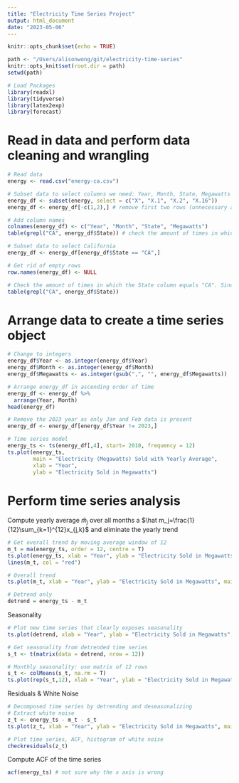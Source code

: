```yaml
---
title: "Electricity Time Series Project"
output: html_document
date: "2023-05-06"
---
```


```r
knitr::opts_chunk$set(echo = TRUE)

path <- "/Users/alisonwong/git/electricity-time-series"
knitr::opts_knit$set(root.dir = path)
setwd(path)

# Load Packages 
library(readxl)
library(tidyverse)
library(latex2exp)
library(forecast)
```

# Read in data and perform data cleaning and wrangling 
```r
# Read data 
energy <- read.csv("energy-ca.csv")

# Subset data to select columns we need: Year, Month, State, Megawatts (sold)
energy_df <- subset(energy, select = c("X", "X.1", "X.2", "X.16"))
energy_df <- energy_df[-c(1,2),] # remove first two rows (unnecessary as these rows were the result of a small issue when importing the file)

# Add column names
colnames(energy_df) <- c("Year", "Month", "State", "Megawatts")
table(grepl("CA", energy_df$State)) # check the amount of times in which "CA" appears in the "X.2" column which corresponds to the respective state

# Subset data to select California 
energy_df <- energy_df[energy_df$State == "CA",]

# Get rid of empty rows
row.names(energy_df) <- NULL

# Check the amount of times in which the State column equals "CA". Since this number, 158, matches with the earlier number, we have support to say no important data was lost
table(grepl("CA", energy_df$State))
```

# Arrange data to create a time series object
```r
# Change to integers
energy_df$Year <- as.integer(energy_df$Year)
energy_df$Month <- as.integer(energy_df$Month)
energy_df$Megawatts <- as.integer(gsub(",", "", energy_df$Megawatts))

# Arrange energy_df in ascending order of time
energy_df <- energy_df %>%
  arrange(Year, Month)
head(energy_df)

# Remove the 2023 year as only Jan and Feb data is present
energy_df <- energy_df[energy_df$Year != 2023,]

# Time series model 
energy_ts <- ts(energy_df[,4], start= 2010, frequency = 12)
ts.plot(energy_ts, 
        main = "Electricity (Megawatts) Sold with Yearly Average", 
        xlab = "Year", 
        ylab = "Electricity Sold in Megawatts")
```

# Perform time series analysis

Compute yearly average $\hat m_j$ over all months a $\hat m_j=\frac{1}{12}\sum_{k=1}^{12}x_{j,k}$ and eliminate the yearly trend
```r
# Get overall trend by moving average window of 12
m_t = ma(energy_ts, order = 12, centre = T)
ts.plot(energy_ts, xlab = "Year", ylab = "Electricity Sold in Megawatts", main = "")
lines(m_t, col = "red")

# Overall trend
ts.plot(m_t, xlab = "Year", ylab = "Electricity Sold in Megawatts", main = "")

# Detrend only
detrend = energy_ts - m_t
```

Seasonality
```r
# Plot new time series that clearly exposes seasonality
ts.plot(detrend, xlab = "Year", ylab = "Electricity Sold in Megawatts", main = "")

# Get seasonality from detrended time series
s_t <- t(matrix(data = detrend, nrow = 12))

# Monthly seasonality: use matrix of 12 rows
s_t <- colMeans(s_t, na.rm = T)
ts.plot(rep(s_t,12), xlab = "Year", ylab = "Electricity Sold in Megawatts", main = "")
```

Residuals & White Noise
```r
# Decomposed time series by detrending and deseasonalizing
# Extract white noise
z_t <- energy_ts - m_t - s_t
ts.plot(z_t, xlab = "Year", ylab = "Electricity Sold in Megawatts", main = "")

# Plot time series, ACF, histogram of white noise
checkresiduals(z_t)
```

Compute ACF of the time series
```r
acf(energy_ts) # not sure why the x axis is wrong
```


